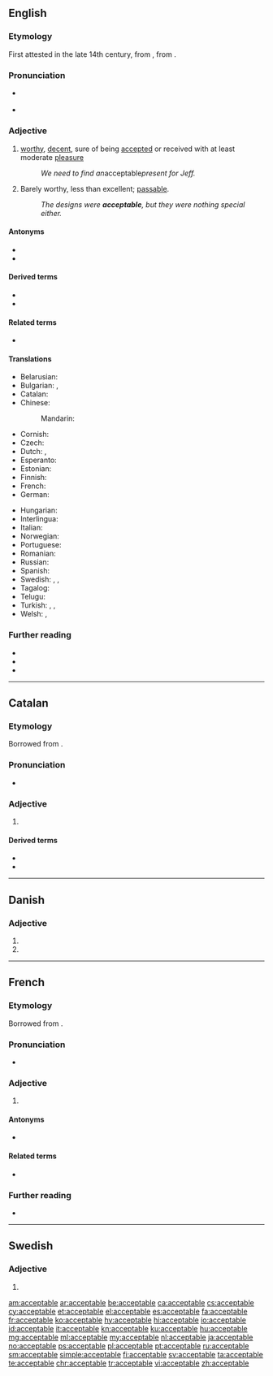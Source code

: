 ==English==

===Etymology===
{{PIE root|en|keh₂p}}
First attested in the late 14th century, from {{bor|en|fro|acceptable|notext=1}}, from {{der|en|LL.|acceptābilis||worthy of acceptance}}.

===Pronunciation===
* {{a|US}} {{IPA|/æk.ˈsɛp.tə.bəl/|lang=en}}
* {{audio|en-us-acceptable.ogg|Audio (US)|lang=en}}

===Adjective===
{{en-adj}}

# [[worthy]], [[decent]], sure of being [[accept]]ed or received with at least moderate [[pleasure]]
#: ''We need to find an ''acceptable'' present for Jeff.''
# Barely worthy, less than excellent; [[passable]].
#: ''The designs were '''acceptable''', but they were nothing special either.''

====Antonyms====
* {{l|en|unacceptable}}
* {{l|en|inacceptable}}

====Derived terms====
* {{l|en|acceptableness}}
* {{l|en|acceptably}}

====Related terms====
* {{l|en|acceptability}}

====Translations====
{{trans-top|capable, worthy or sure of being accepted}}
* Belarusian: {{t|be|прыма́льны|m}}
* Bulgarian: {{t+|bg|приемлив}}, {{t+|bg|допустим}}
* Catalan: {{t+|ca|acceptable}}
* Chinese:
*: Mandarin: {{t|cmn|[[可]][[接受]][[的]]|tr=kě jiēshòu de}}
* Cornish: {{t|kw|kemeradow}}
* Czech: {{t+|cs|přijatelný|m}}
* Dutch: {{t+|nl|aanvaardbaar}}, {{t+|nl|acceptabel}}
* Esperanto: {{t|eo|akceptebla}}
* Estonian: {{t|et|vastuvõetav}}
* Finnish: {{t+|fi|hyväksyttävä}}
* French: {{t+|fr|acceptable}}
* German: {{t+|de|annehmbar}}
{{trans-mid}}
* Hungarian: {{t+|hu|elfogadható}}
* Interlingua: {{t|ia|acceptabile}}
* Italian: {{t+|it|accettabile}}
* Norwegian: {{t|no|antakelig}}
* Portuguese: {{t+|pt|aceitável}}
* Romanian: {{t+|ro|acceptabil}}
* Russian: {{t+|ru|прие́млемый}}
* Spanish: {{t+|es|aceptable}}
* Swedish: {{t+|sv|acceptabel}}, {{t+|sv|godtagbar}}, {{t|sv|tacknämlig}}
* Tagalog: {{t|tl|katanggap-tanggap}}
* Telugu: {{t|te|అంగీకార యోగ్యమైన}}
* Turkish: {{t|tr|kabul edilebilir}}, {{t+|tr|uygun}}, {{t+|tr|makbul}}
* Welsh: {{t+|cy|cymeradwy}}, {{t+|cy|derbyniol}}
{{trans-bottom}}

===Further reading===
* {{R:Webster 1913}}
* {{R:Century 1911}}
* {{R:OneLook}}

----

==Catalan==

===Etymology===
Borrowed from {{etyl|la|ca}} {{m|la|acceptābilis}}.

===Pronunciation===
* {{rhymes|aβle|lang=ca}}

===Adjective===
{{ca-adj|mf}}

# {{l|en|acceptable}}

====Derived terms====
* {{l|ca|acceptablement}}
* {{l|ca|inacceptable}}

----

==Danish==

===Adjective===
{{head|da|adjective form}}

# {{inflection of|acceptabel||def|s|lang=da}}
# {{inflection of|acceptabel||p|lang=da}}

----

==French==

===Etymology===
Borrowed from {{etyl|la|fr}} {{m|la|acceptābilis}}.

===Pronunciation===
* {{audio|Fr-acceptable.ogg|Audio|lang=fr}}

===Adjective===
{{fr-adj}}

# {{l|en|acceptable}}

====Antonyms====
* {{l|fr|inacceptable}}

====Related terms====
* {{l|fr|accepter}}

===Further reading===
* {{R:TLFi}}

----

==Swedish==

===Adjective===
{{head|sv|adjective form}}

# {{sv-adj-form-abs-def-m|acceptabel}}

[[am:acceptable]]
[[ar:acceptable]]
[[be:acceptable]]
[[ca:acceptable]]
[[cs:acceptable]]
[[cy:acceptable]]
[[et:acceptable]]
[[el:acceptable]]
[[es:acceptable]]
[[fa:acceptable]]
[[fr:acceptable]]
[[ko:acceptable]]
[[hy:acceptable]]
[[hi:acceptable]]
[[io:acceptable]]
[[id:acceptable]]
[[it:acceptable]]
[[kn:acceptable]]
[[ku:acceptable]]
[[hu:acceptable]]
[[mg:acceptable]]
[[ml:acceptable]]
[[my:acceptable]]
[[nl:acceptable]]
[[ja:acceptable]]
[[no:acceptable]]
[[ps:acceptable]]
[[pl:acceptable]]
[[pt:acceptable]]
[[ru:acceptable]]
[[sm:acceptable]]
[[simple:acceptable]]
[[fi:acceptable]]
[[sv:acceptable]]
[[ta:acceptable]]
[[te:acceptable]]
[[chr:acceptable]]
[[tr:acceptable]]
[[vi:acceptable]]
[[zh:acceptable]]